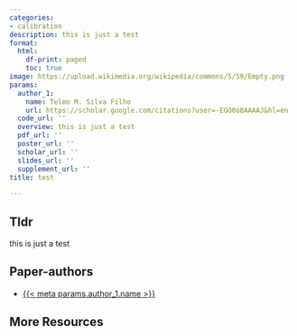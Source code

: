 ```yaml
---
categories:
- calibration
description: this is just a test
format:
  html:
    df-print: paged
    toc: true
image: https://upload.wikimedia.org/wikipedia/commons/5/59/Empty.png
params:
  author_1:
    name: Telmo M. Silva Filho
    url: https://scholar.google.com/citations?user=-EGO0o8AAAAJ&hl=en
  code_url: ''
  overview: this is just a test
  pdf_url: ''
  poster_url: ''
  scholar_url: ''
  slides_url: ''
  supplement_url: ''
title: test

---
```

## Tldr 
this is just a test

## Paper-authors
- [{{< meta params.author_1.name >}}]({{< meta params.author_1.url >}})

## More Resources
